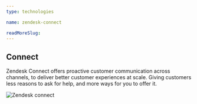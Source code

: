 ```yaml
---
type: technologies

name: zendesk-connect

readMoreSlug:
---
```


## Connect

Zendesk Connect offers proactive customer communication across channels, to deliver better customer experiences at scale. Giving customers less reasons to ask for help, and more ways for you to offer it.

![Zendesk connect](./images/zendesk_screenshot_connect.png)
